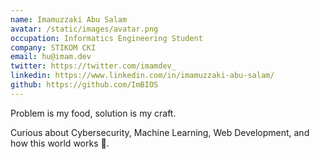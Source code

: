 ```yaml
---
name: Imamuzzaki Abu Salam
avatar: /static/images/avatar.png
occupation: Informatics Engineering Student
company: STIKOM CKI
email: hu@imam.dev
twitter: https://twitter.com/imamdev_
linkedin: https://www.linkedin.com/in/imamuzzaki-abu-salam/
github: https://github.com/ImBIOS
---
```


Problem is my food, solution is my craft.

Curious about Cybersecurity, Machine Learning, Web Development, and how this world works 🤔.
